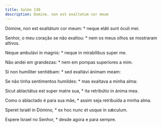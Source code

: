 ```yaml
---
title: Salmo 130
description: Domine, non est exaltatum cor meum
---
```


<div class="side-by-side not-content">

Dómine, non est exaltátum cor meum: * neque eláti sunt óculi mei.

Senhor, o meu coração se não exaltou: * nem os meus olhos se mostraram altivos.

Neque ambulávi in magnis: * neque in mirabílibus super me.

Não andei em grandezas: * nem em pompas superiores a mim.

Si non humíliter sentiébam: * sed exaltávi ánimam meam:

Se não tinha sentimentos humildes: * mas exaltava a minha alma:

Sicut ablactátus est super matre sua, * ita retribútio in ánima mea.

Como o ablactado é para sua mãe, * assim seja retribuída a minha alma.

Speret Israël in Dómino, * ex hoc nunc et usque in sǽculum.

Espere Israel no Senhor, * desde agora e para sempre.

</div>
